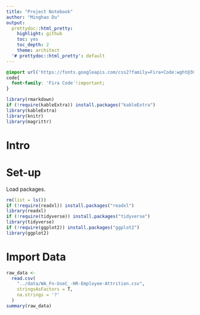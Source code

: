 ```yaml
---
title: "Project Notebook"
author: "Minghao Du"
output:
  prettydoc::html_pretty:
    highlight: github
    toc: yes
    toc_depth: 2
    theme: architect
  '# prettydoc::html_pretty': default
---
```


```css
@import url('https://fonts.googleapis.com/css2?family=Fira+Code:wght@300;400;500;600;700&display=swap');
code{
  font-family: 'Fira Code'!important;
}
```
```r
library(rmarkdown)
if (!require(kableExtra)) install.packages("kableExtra")
library(kableExtra)
library(knitr)
library(magrittr)
```

# Intro

# Set-up
Load packages. 
```r
rm(list = ls())
if (!require(readxl)) install.packages("readxl")
library(readxl)
if (!require(tidyverse)) install.packages("tidyverse")
library(tidyverse)
if (!require(ggplot2)) install.packages("ggplot2")
library(ggplot2)
```

# Import Data

```R
raw_data <-
  read.csv(
    "../data/WA_Fn-UseC_-HR-Employee-Attrition.csv",
    stringsAsFactors = T,
    na.strings = '?'
  )
summary(raw_data)
```